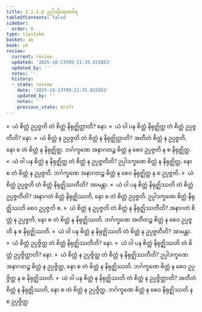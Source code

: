 ```yaml
---
title: 2.1.2.6 ဥပ္ပါဒနိရောဓဝါရ
tableOfContents: false
sidebar:
  order: 6
type: tipitaka
basket: ab
book: y8
review:
  current: review
  updated: '2025-10-23T09:21:35.815853'
  updated_by: ''
  notes: ''
  history:
  - state: review
    date: '2025-10-23T09:21:35.815853'
    updated_by: ''
    notes: ''
    previous_state: draft
---
```



<ReviewStatus review={frontmatter.review} showDetails={true} />

<HypothesisAnnotation frontmatter={frontmatter} />

<DynamicBreadcrumb />

<Division number="93" book="y8" e="ch" v="34" p="310">

<Paragraph number="432" book="y8">
»  ယံ စိတ္တံ ဥပ္ပဇ္ဇတိ တံ စိတ္တံ နိရုဇ္ဈိတ္ထာတိ? နော.
</Paragraph>

<Paragraph number="433" book="y8">
«  ယံ ဝါ ပန စိတ္တံ နိရုဇ္ဈိတ္ထ တံ စိတ္တံ ဥပ္ပဇ္ဇတီတိ? နော.
</Paragraph>

<Paragraph number="434" book="y8">
»  ယံ စိတ္တံ န ဥပ္ပဇ္ဇတိ တံ စိတ္တံ န နိရုဇ္ဈိတ္ထာတိ?
</Paragraph>

<Paragraph number="435" book="y8">
အတီတံ စိတ္တံ န ဥပ္ပဇ္ဇတိ, နော စ တံ စိတ္တံ န နိရုဇ္ဈိတ္ထ. ဘင်္ဂက္ခဏေ အနာဂတဉ္စ စိတ္တံ န စေဝ ဥပ္ပဇ္ဇတိ န စ နိရုဇ္ဈိတ္ထ.
</Paragraph>

<Paragraph number="436" book="y8">
«  ယံ ဝါ ပန စိတ္တံ န နိရုဇ္ဈိတ္ထ တံ စိတ္တံ န ဥပ္ပဇ္ဇတီတိ?
</Paragraph>

<Paragraph number="437" book="y8">
ဥပ္ပါဒက္ခဏေ စိတ္တံ န နိရုဇ္ဈိတ္ထ, နော စ တံ စိတ္တံ န ဥပ္ပဇ္ဇတိ. ဘင်္ဂက္ခဏေ အနာဂတဉ္စ စိတ္တံ န စေဝ နိရုဇ္ဈိတ္ထ န စ ဥပ္ပဇ္ဇတိ.
</Paragraph>

</Division>
<Division number="94" book="y8" e="ch" v="34" p="310">

<Paragraph number="438" book="y8">
»  ယံ စိတ္တံ ဥပ္ပဇ္ဇတိ တံ စိတ္တံ နိရုဇ္ဈိဿတီတိ? အာမန္တာ.
</Paragraph>

<Paragraph number="439" book="y8">
«  ယံ ဝါ ပန စိတ္တံ နိရုဇ္ဈိဿတိ တံ စိတ္တံ ဥပ္ပဇ္ဇတီတိ?
</Paragraph>

<Paragraph number="440" book="y8">
အနာဂတံ စိတ္တံ နိရုဇ္ဈိဿတိ, နော စ တံ စိတ္တံ ဥပ္ပဇ္ဇတိ. ဥပ္ပါဒက္ခဏေ စိတ္တံ နိရုဇ္ဈိဿတိ စေဝ ဥပ္ပဇ္ဇတိ စ.
</Paragraph>

<Paragraph number="441" book="y8">
»  ယံ စိတ္တံ န ဥပ္ပဇ္ဇတိ တံ စိတ္တံ န နိရုဇ္ဈိဿတီတိ?
</Paragraph>

<Paragraph number="442" book="y8">
အနာဂတံ စိတ္တံ န ဥပ္ပဇ္ဇတိ, နော စ တံ စိတ္တံ န နိရုဇ္ဈိဿတိ. ဘင်္ဂက္ခဏေ အတီတဉ္စ စိတ္တံ န စေဝ ဥပ္ပဇ္ဇတိ န စ နိရုဇ္ဈိဿတိ.
</Paragraph>

<Paragraph number="443" book="y8">
«  ယံ ဝါ ပန စိတ္တံ န နိရုဇ္ဈိဿတိ တံ စိတ္တံ န ဥပ္ပဇ္ဇတီတိ? အာမန္တာ.
</Paragraph>

</Division>
<Division number="95" book="y8" e="ch" v="34" p="310">

<Paragraph number="444" book="y8">
»  ယံ စိတ္တံ ဥပ္ပဇ္ဇိတ္ထ တံ စိတ္တံ နိရုဇ္ဈိဿတီတိ? နော.
</Paragraph>

<Paragraph number="445" book="y8">
«  ယံ ဝါ ပန စိတ္တံ နိရုဇ္ဈိဿတိ တံ စိတ္တံ ဥပ္ပဇ္ဇိတ္ထာတိ? နော.
</Paragraph>

<Paragraph number="446" book="y8">
»  ယံ စိတ္တံ န ဥပ္ပဇ္ဇိတ္ထ တံ စိတ္တံ န နိရုဇ္ဈိဿတီတိ?
</Paragraph>

<Paragraph number="447" book="y8">
ဥပ္ပါဒက္ခဏေ အနာဂတဉ္စ စိတ္တံ န ဥပ္ပဇ္ဇိတ္ထ, နော စ တံ စိတ္တံ န နိရုဇ္ဈိဿတိ. ဘင်္ဂက္ခဏေ စိတ္တံ န စေဝ ဥပ္ပဇ္ဇိတ္ထ န စ နိရုဇ္ဈိဿတိ.
</Paragraph>

<Paragraph number="448" book="y8">
«  ယံ ဝါ ပန စိတ္တံ န နိရုဇ္ဈိဿတိ တံ စိတ္တံ န ဥပ္ပဇ္ဇိတ္ထာတိ?
</Paragraph>

<Paragraph number="449" book="y8">
အတီတံ စိတ္တံ န နိရုဇ္ဈိဿတိ, နော စ တံ စိတ္တံ န ဥပ္ပဇ္ဇိတ္ထ. ဘင်္ဂက္ခဏေ စိတ္တံ န စေဝ နိရုဇ္ဈိဿတိ န စ ဥပ္ပဇ္ဇိတ္ထ.
</Paragraph>
</Division>